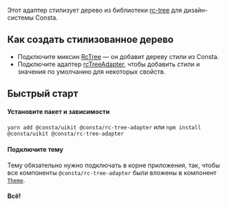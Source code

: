 Этот адаптер стилизует дерево из библиотеки [rc-tree](https://github.com/react-component/tree) для дизайн-системы Consta.

## Как создать стилизованное дерево

- Подключите миксин [RcTree](##LIBS.LIB.STAND/lib:rc-tree-adapter/stand:mixs-rctree-stable) — он добавит дереву стили из Consta.
- Подключите адаптер [rcTreeAdapter](##LIBS.LIB.STAND/lib:rc-tree-adapter/stand:adapters-rctreeadapter-stable), чтобы добавить стили и значения по умолчанию для некоторых свойств.

## Быстрый старт

#### Установите пакет и зависимости

`yarn add @consta/uikit @consta/rc-tree-adapter` или `npm install @consta/uikit @consta/rc-tree-adapter`

#### Подключите тему

Тему обязательно нужно подключать в корне приложения, так, чтобы все компоненты `@consta/rc-tree-adapter` были вложены в компонент [`Theme`](##LIBS.LIB.STAND/lib:uikit/stand:components-theme-stable).

#### Всë!
